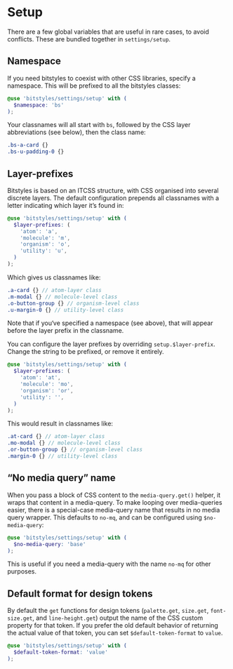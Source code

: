 
<Meta title="Design Tokens/Setup" />

# Setup

There are a few global variables that are useful in rare cases, to avoid conflicts. These are bundled together in `settings/setup`.

## Namespace

If you need bitstyles to coexist with other CSS libraries, specify a namespace. This will be prefixed to all the bitstyles classes:

```scss
@use 'bitstyles/settings/setup' with (
  $namespace: 'bs'
);
```

Your classnames will all start with `bs`, followed by the CSS layer abbreviations (see below), then the class name:

<!-- prettier-ignore-start -->
```scss
.bs-a-card {}
.bs-u-padding-0 {}
```
<!-- prettier-ignore-end -->

## Layer-prefixes

Bitstyles is based on an ITCSS structure, with CSS organised into several discrete layers. The default configuration prepends all classnames with a letter indicating which layer it’s found in:

```scss
@use 'bitstyles/settings/setup' with (
  $layer-prefixes: (
    'atom': 'a',
    'molecule': 'm',
    'organism': 'o',
    'utility': 'u',
  )
);
```

Which gives us classnames like:

<!-- prettier-ignore-start -->
```scss
.a-card {} // atom-layer class
.m-modal {} // molecule-level class
.o-button-group {} // organism-level class
.u-margin-0 {} // utility-level class
```
<!-- prettier-ignore-end -->

Note that if you‘ve specified a namespace (see above), that will appear before the layer prefix in the classname.

You can configure the layer prefixes by overriding `setup.$layer-prefix`. Change the string to be prefixed, or remove it entirely.

```scss
@use 'bitstyles/settings/setup' with (
  $layer-prefixes: (
    'atom': 'at',
    'molecule': 'mo',
    'organism': 'or',
    'utility': '',
  )
);
```

This would result in classnames like:

<!-- prettier-ignore-start -->
```scss
.at-card {} // atom-layer class
.mo-modal {} // molecule-level class
.or-button-group {} // organism-level class
.margin-0 {} // utility-level class
```
<!-- prettier-ignore-end -->

## “No media query” name

When you pass a block of CSS content to the `media-query.get()` helper, it wraps that content in a media-query. To make looping over media-queries easier, there is a special-case media-query name that results in no media query wrapper. This defaults to `no-mq`, and can be configured using `$no-media-query`:

```scss
@use 'bitstyles/settings/setup' with (
  $no-media-query: 'base'
);
```

This is useful if you need a media-query with the name `no-mq` for other purposes.

## Default format for design tokens

By default the `get` functions for design tokens (`palette.get`, `size.get`, `font-size.get`, and `line-height.get`) output the name of the CSS custom property for that token. If you prefer the old default behavior of returning the actual value of that token, you can set `$default-token-format` to `value`.

```scss
@use 'bitstyles/settings/setup' with (
  $default-token-format: 'value'
);
```
